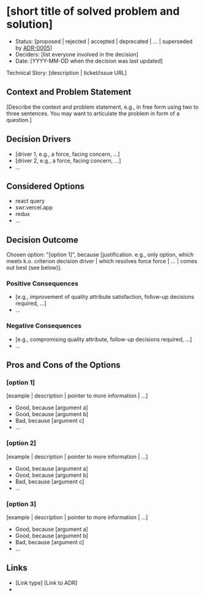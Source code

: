 
# [short title of solved problem and solution]

* Status: [proposed | rejected | accepted | deprecated | … | superseded by [ADR-0005](0005-example.md)] 
* Deciders: [list everyone involved in the decision] 
* Date: [YYYY-MM-DD when the decision was last updated] 

Technical Story: [description | ticket/issue URL] 

## Context and Problem Statement

[Describe the context and problem statement, e.g., in free form using two to three sentences. You may want to articulate the problem in form of a question.]

## Decision Drivers 

* [driver 1, e.g., a force, facing concern, …]
* [driver 2, e.g., a force, facing concern, …]
* … 

## Considered Options

* react query
* swr.vercel.app
* redux
* … 

## Decision Outcome

Chosen option: "[option 1]", because [justification. e.g., only option, which meets k.o. criterion decision driver | which resolves force force | … | comes out best (see below)].

### Positive Consequences 

* [e.g., improvement of quality attribute satisfaction, follow-up decisions required, …]
* …

### Negative Consequences 

* [e.g., compromising quality attribute, follow-up decisions required, …]
* …

## Pros and Cons of the Options 

### [option 1]

[example | description | pointer to more information | …] 

* Good, because [argument a]
* Good, because [argument b]
* Bad, because [argument c]
* … 

### [option 2]

[example | description | pointer to more information | …] 

* Good, because [argument a]
* Good, because [argument b]
* Bad, because [argument c]
* … 

### [option 3]

[example | description | pointer to more information | …] 

* Good, because [argument a]
* Good, because [argument b]
* Bad, because [argument c]
* … 

## Links 

* [Link type] [Link to ADR]
*